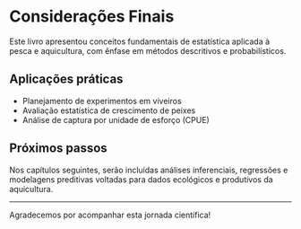 # Considerações Finais

Este livro apresentou conceitos fundamentais de estatística aplicada à pesca e aquicultura, com ênfase em métodos descritivos e probabilísticos.

## Aplicações práticas

-   Planejamento de experimentos em viveiros
-   Avaliação estatística de crescimento de peixes
-   Análise de captura por unidade de esforço (CPUE)

## Próximos passos

Nos capítulos seguintes, serão incluídas análises inferenciais, regressões e modelagens preditivas voltadas para dados ecológicos e produtivos da aquicultura.

------------------------------------------------------------------------

Agradecemos por acompanhar esta jornada científica!
